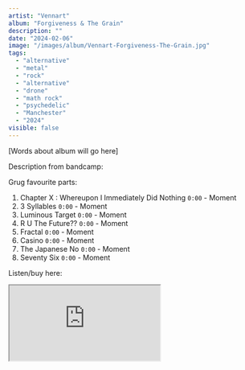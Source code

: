 ```yaml
---
artist: "Vennart"
album: "Forgiveness & The Grain"
description: ""
date: "2024-02-06"
image: "/images/album/Vennart-Forgiveness-The-Grain.jpg"
tags:
  - "alternative"
  - "metal"
  - "rock"
  - "alternative"
  - "drone"
  - "math rock"
  - "psychedelic"
  - "Manchester"
  - "2024"
visible: false
---
```


[Words about album will go here]

Description from bandcamp: 

Grug favourite parts:

1. Chapter X : Whereupon I Immediately Did Nothing `0:00` - Moment
2. 3 Syllables `0:00` - Moment
3. Luminous Target `0:00` - Moment
4. R U The Future?? `0:00` - Moment
5. Fractal `0:00` - Moment
6. Casino `0:00` - Moment
7. The Japanese No `0:00` - Moment
8. Seventy Six `0:00` - Moment

Listen/buy here:

<iframe
  style={{ border: "0", width: "350px", height: "800px" }}
  src="https://bandcamp.com/EmbeddedPlayer/album=3639993175/size=large/bgcol=333333/linkcol=ffffff/transparent=true/" 
  seamless>
  <a href="https://vennart.bandcamp.com/album/forgiveness-the-grain">
    Forgiveness & The Grain by Vennart
  </a>
</iframe>
